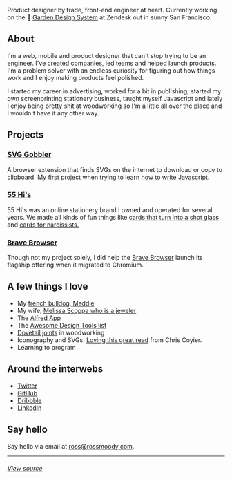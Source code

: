 
<Hand />
<ThemeSwitch />
<Intro />

Product designer by trade, front-end engineer at heart. Currently working on the 🌱 [Garden Design System](https://garden.zendesk.com/) at Zendesk out in sunny San Francisco.

## About

I'm a web, mobile and product designer that can't stop trying to be an engineer. I've created companies, led teams and helped launch products. I'm a problem solver with an endless curiosity for figuring out how things work and I enjoy making products feel polished.

I started my career in advertising, worked for a bit in publishing, started my own screenprinting stationery business, taught myself Javascript and lately I enjoy being pretty shit at woodworking so I'm a little all over the place and I wouldn't have it any other way.

## Projects

### [SVG Gobbler](https://chrome.google.com/webstore/detail/svg-gobbler/mpbmflcodadhgafbbakjeahpandgcbch)

A browser extension that finds SVGs on the internet to download or copy to clipboard. My first project when trying to learn [how to write Javascript](https://github.com/rossmoody/svg-gobbler).

### [55 Hi's](https://www.55his.com)

55 Hi's was an online stationery brand I owned and operated for several years. We made all kinds of fun things like [cards that turn into a shot glass](https://www.55his.com/collections/best-seller/products/shot-glass-card) and [cards for narcissists.](https://www.55his.com/collections/best-seller/products/narcissist-b-day)

### [Brave Browser](https://www.brave.com)

Though not my project solely, I did help the [Brave Browser](https://www.brave.com) launch its flagship offering when it migrated to Chromium.

## A few things I love

- My [french bulldog, Maddie](https://twitter.com/_rossmoody/status/1159515066963615745)
- My wife, [Melissa Scoppa who is a jeweler](https://www.melissascoppa.com)
- The [Alfred App](https://www.alfredapp.com/)
- The [Awesome Design Tools list](https://github.com/LisaDziuba/Awesome-Design-Tools)
- [Dovetail joints](https://www.youtube.com/watch?v=2hP-QAAhpxQ) in woodworking
- Iconography and SVGs. [Loving this great read](https://abookapart.com/products/practical-svg) from Chris Coyier.
- Learning to program

## Around the interwebs

- [Twitter](https://twitter.com/_rossmoody)
- [GitHub](https://github.com/rossmoody)
- [Dribbble](https://dribbble.com/_rossmoody)
- [LinkedIn](https://linkedin.com/in/moodyrooster)

## Say hello

Say hello via email at [ross@rossmoody.com](mailto:fiftyfivehis@gmail.com).

---

###### [View source](https://github.com/rossmoody/rossmoody.com)
